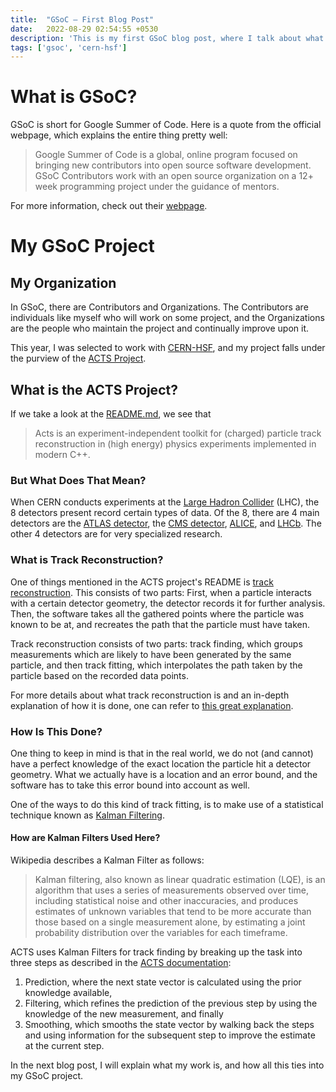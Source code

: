 ```yaml
---
title:  "GSoC — First Blog Post"
date:   2022-08-29 02:54:55 +0530
description: 'This is my first GSoC blog post, where I talk about what GSoC is, what organization I am working with, and what the software project I am working on actually does.'
tags: ['gsoc', 'cern-hsf']
---
```


# What is GSoC?

GSoC is short for Google Summer of Code. Here is a quote from the official webpage, which explains the entire thing pretty well:
> Google Summer of Code is a global, online program focused on bringing new contributors into open source software development. GSoC Contributors work with an open source organization on a 12+ week programming project under the guidance of mentors.

For more information, check out their [webpage](https://summerofcode.withgoogle.com/).

# My GSoC Project

## My Organization

In GSoC, there are Contributors and Organizations. The Contributors are individuals like myself who will work on some project, and the Organizations are the people who maintain the project and continually improve upon it.

This year, I was selected to work with [CERN-HSF](https://summerofcode.withgoogle.com/programs/2022/organizations/cern-hsf), and my project falls under the purview of the [ACTS Project](https://github.com/acts-project/acts).

## What is the ACTS Project?

If we take a look at the [README.md](https://github.com/acts-project/acts/blob/main/README.md), we see that
> Acts is an experiment-independent toolkit for (charged) particle track reconstruction in (high energy) physics experiments implemented in modern C++.

### But What Does That Mean?

When CERN conducts experiments at the [Large Hadron Collider](https://home.cern/science/accelerators/large-hadron-collider) (LHC), the 8 detectors present record certain types of data. Of the 8, there are 4 main detectors are the [ATLAS detector](https://atlas.cern/), the [CMS detector](https://cms.cern/detector), [ALICE](https://home.cern/science/experiments/alice), and [LHCb](https://home.cern/science/experiments/lhcb). The other 4 detectors are for very specialized research.

<FigureImage
  src={lhc_svg} 
  alt="diagram of the LHC and the 8 detectors"
  caption="A diagram of the LHC and the 8 detectors. Picture Credits: [Wikipedia](https://en.wikipedia.org/wiki/Large_Hadron_Collider#/media/File:LHC.svg)"
  class="w-full max-w-2xl mx-auto svg-force-light"
/>


### What is Track Reconstruction?

One of things mentioned in the ACTS project's README is [track reconstruction](https://en.wikipedia.org/wiki/Tracking_(particle_physics)). This consists of two parts: First, when a particle interacts with a certain detector geometry, the detector records it for further analysis. Then, the software takes all the gathered points where the particle was known to be at, and recreates the path that the particle must have taken.

Track reconstruction consists of two parts: track finding, which groups measurements which are likely to have been generated by the same particle, and then track fitting, which interpolates the path taken by the particle based on the recorded data points.

<FigureImage
  src={tracking_svg} 
  alt="picture demonstrating track finding and fitting"
  caption="A diagram demonstrating the idea behind track fitting and finding. Picture Credits: [ACTS Docs](https://github.com/acts-project/acts/blob/4e2c89078fab78e28f1e9f7a03118823c50b0119/docs/figures/tracking/tracking.svg)"
  class="w-full max-w-2xl mx-auto svg-force-light"
/>

For more details about what track reconstruction is and an in-depth explanation of how it is done, one can refer to [this great explanation](https://acts.readthedocs.io/en/latest/tracking.html).

### How Is This Done?

One thing to keep in mind is that in the real world, we do not (and cannot) have a perfect knowledge of the exact location the particle hit a detector geometry. What we actually have is a location and an error bound, and the software has to take this error bound into account as well.

One of the ways to do this kind of track fitting, is to make use of a statistical technique known as [Kalman Filtering](https://en.wikipedia.org/wiki/Kalman_filter).

#### How are Kalman Filters Used Here?

Wikipedia describes a Kalman Filter as follows:
> Kalman filtering, also known as linear quadratic estimation (LQE), is an algorithm that uses a series of measurements observed over time, including statistical noise and other inaccuracies, and produces estimates of unknown variables that tend to be more accurate than those based on a single measurement alone, by estimating a joint probability distribution over the variables for each timeframe.

ACTS uses Kalman Filters for track finding by breaking up the task into three steps as described in the [ACTS documentation](https://acts.readthedocs.io/en/latest/tracking.html#kalman-formalism-and-kalman-track-fitter):

1. Prediction, where the next state vector is calculated using the prior knowledge available,
2. Filtering, which refines the prediction of the previous step by using the knowledge of the new measurement, and finally
3. Smoothing, which smooths the state vector by walking back the steps and using information for the subsequent step to improve the estimate at the current step.

In the next blog post, I will explain what my work is, and how all this ties into my GSoC project.
